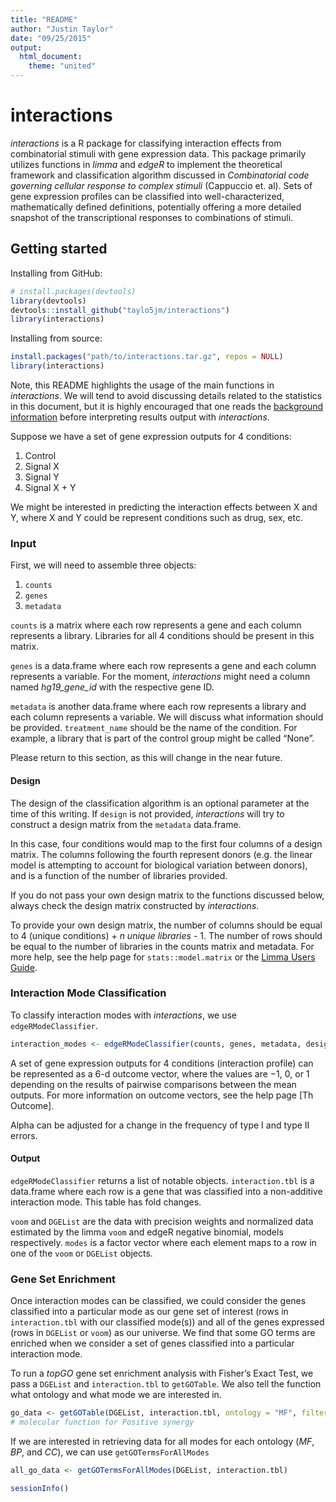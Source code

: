 ```yaml
---
title: "README"
author: "Justin Taylor"
date: "09/25/2015"
output: 
  html_document:
    theme: "united"
---
```


# interactions
*interactions* is a R package for classifying interaction effects from combinatorial stimuli with gene expression data. This package primarily utilizes functions in *limma* and *edgeR* to implement the theoretical framework and classification algorithm discussed in *Combinatorial code governing cellular response to complex stimuli* (Cappuccio et. al). Sets of gene expression profiles can be classified into well-characterized, mathematically defined definitions, potentially offering a more detailed snapshot of the transcriptional responses to combinations of stimuli.

## Getting started

Installing from GitHub:
```r
# install.packages(devtools)
library(devtools)
devtools::install_github("taylo5jm/interactions")
library(interactions)
```

Installing from source:
```r
install.packages("path/to/interactions.tar.gz", repos = NULL)
library(interactions)
```

Note, this README highlights the usage of the main functions in *interactions*. We will tend to avoid discussing details related to the statistics in this document, but it is highly encouraged that one reads the [background information]() before interpreting results output with *interactions*. 

Suppose we have a set of gene expression outputs for 4 conditions:

1) Control
2) Signal X
3) Signal Y
4) Signal X + Y

We might be interested in predicting the interaction effects between X and Y, where X and Y could be represent conditions such as drug, sex, etc.

### Input 
First, we will need to assemble three objects:

1) `counts`
2) `genes`
3) `metadata`

`counts` is a matrix where each row represents a gene and each column represents a library. Libraries for all 4 conditions should be present in this matrix.

`genes` is a data.frame where each row represents a gene and each column represents a variable. For the moment, *interactions* might need a column named *hg19_gene_id* with the respective gene ID.

`metadata` is another data.frame where each row represents a library and each column represents a variable. We will discuss what information should be provided. `treatment_name` should be the name of the condition. For example, a library that is part of the control group might be called "None".

Please return to this section, as this will change in the near future.

#### Design
The design of the classification algorithm is an optional parameter at the time of this writing. If `design` is not provided, *interactions* will try to construct a design matrix from the `metadata` data.frame. 

In this case, four conditions would map to the first four columns of a design matrix. The columns following the fourth represent donors (e.g. the linear model is attempting to account for biological variation between donors), and is a function of the number of libraries provided.

If you do not pass your own design matrix to the functions discussed below, always check the design matrix constructed by *interactions*.

To provide your own design matrix, the number of columns should be equal to 4 (unique conditions) + *n unique libraries* - 1. The number of rows should be equal to the number of libraries in the counts matrix and metadata. For more help, see the help page for `stats::model.matrix` or the [Limma Users Guide](http://www.bioconductor.org/packages/release/bioc/vignettes/limma/inst/doc/usersguide.pdf).

### Interaction Mode Classification
To classify interaction modes with *interactions*, we use `edgeRModeClassifier`.

```r
interaction_modes <- edgeRModeClassifier(counts, genes, metadata, design, alpha = 0.01)
```

A set of gene expression outputs for 4 conditions (interaction profile) can be represented as a 6-d outcome vector, where the values are $-1$, $0$, or $1$ depending on the results of pairwise comparisons between the mean outputs. For more information on outcome vectors, see the help page [Th Outcome].

Alpha can be adjusted for a change in the frequency of type I and type II errors.

#### Output
`edgeRModeClassifier` returns a list of notable objects. `interaction.tbl` is a data.frame where each row is a gene that was classified into a non-additive interaction mode. This table has fold changes.

`voom` and `DGEList` are the data with precision weights and normalized data estimated by the limma `voom` and edgeR negative binomial, models respectively. `modes` is a factor vector where each element maps to a row in one of the `voom` or `DGEList` objects.

### Gene Set Enrichment
Once interaction modes can be classified, we could consider the genes classified into a particular mode as our gene set of interest (rows in `interaction.tbl` with our classified mode(s)) and all of the genes expressed (rows in `DGEList` or `voom`) as our universe. We find that some GO terms are enriched when we consider a set of genes classified into a particular interaction mode.

To run a *topGO* gene set enrichment analysis with Fisher's Exact Test, we pass a `DGEList` and `interaction.tbl` to `getGOTable`. We also tell the function what ontology and what mode we are interested in.

```r
go_data <- getGOTable(DGEList, interaction.tbl, ontology = "MF", filter.mode = "Pos.Syn")
# molecular function for Positive synergy
```

If we are interested in retrieving data for all modes for each ontology (*MF*, *BP*, and *CC*), we can use `getGOTermsForAllModes`

```r
all_go_data <- getGOTermsForAllModes(DGEList, interaction.tbl)
```

```r
sessionInfo()
```

